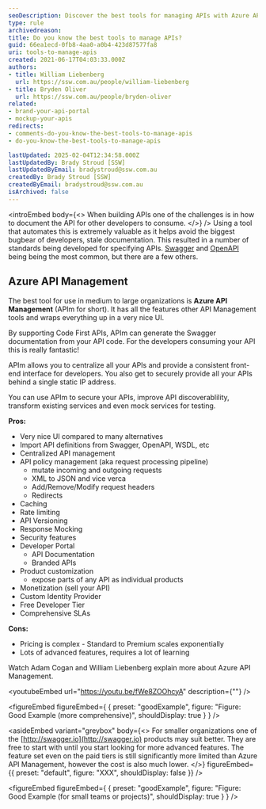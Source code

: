 ```yaml
---
seoDescription: Discover the best tools for managing APIs with Azure API Management, offering centralization, security, and a user-friendly interface for efficient development.
type: rule
archivedreason:
title: Do you know the best tools to manage APIs?
guid: 66ea1ecd-0fb8-4aa0-a0b4-423d87577fa8
uri: tools-to-manage-apis
created: 2021-06-17T04:03:33.000Z
authors:
- title: William Liebenberg
  url: https://ssw.com.au/people/william-liebenberg
- title: Bryden Oliver
  url: https://ssw.com.au/people/bryden-oliver
related:
- brand-your-api-portal
- mockup-your-apis
redirects:
- comments-do-you-know-the-best-tools-to-manage-apis
- do-you-know-the-best-tools-to-manage-apis

lastUpdated: 2025-02-04T12:34:58.000Z
lastUpdatedBy: Brady Stroud [SSW]
lastUpdatedByEmail: bradystroud@ssw.com.au
createdBy: Brady Stroud [SSW]
createdByEmail: bradystroud@ssw.com.au
isArchived: false
---
```


<introEmbed
  body={<>
When building APIs one of the challenges is in how to document the API for other developers to consume.
  </>}
/>
Using a tool that automates this is extremely valuable as it helps avoid the biggest bugbear of developers, stale documentation. This resulted in a number of standards being developed for specifying APIs. [Swagger](https://swagger.io/) and [OpenAPI](https://www.openapis.org/) being being the most common, but there are a few others.

## Azure API Management

The best tool for use in medium to large organizations is **Azure API Management** (APIm for short). It has all the features other API Management tools and wraps everything up in a very nice UI.

By supporting Code First APIs, APIm can generate the Swagger documentation from your API code. For the developers consuming your API this is really fantastic!

APIm allows you to centralize all your APIs and provide a consistent front-end interface for developers. You also get to securely provide all your APIs behind a single static IP address.

You can use APIm to secure your APIs, improve API discoverablility, transform existing services and even mock services for testing.

**Pros:**

* Very nice UI compared to many alternatives
* Import API definitions from Swagger, OpenAPI, WSDL, etc
* Centralized API management
* API policy management (aka request processing pipeline)
  * mutate incoming and outgoing requests
  * XML to JSON and vice verca
  * Add/Remove/Modify request headers
  * Redirects
* Caching
* Rate limiting
* API Versioning
* Response Mocking
* Security features
* Developer Portal
  * API Documentation
  * Branded APIs
* Product customization
  * expose parts of any API as individual products
* Monetization (sell your API)
* Custom Identity Provider
* Free Developer Tier
* Comprehensive SLAs

**Cons:**

* Pricing is complex - Standard to Premium scales exponentially
* Lots of advanced features, requires a lot of learning

Watch Adam Cogan and William Liebenberg explain more about Azure API Management.

<youtubeEmbed url="https://youtu.be/fWe8ZOOhcyA" description={""} />

<figureEmbed figureEmbed={ {
  preset: "goodExample",
  figure: "Figure: Good Example (more comprehensive)",
  shouldDisplay: true
} } />


<asideEmbed
  variant="greybox"
  body={<>
    For smaller organizations one of the [http://swagger.io](http://swagger.io) products may suit better. They are free to start with until you start looking for more advanced features. The feature set even on the paid tiers is still significantly more limited than Azure API Management, however the cost is also much lower.
  </>}
  figureEmbed={{
    preset: "default",
    figure: "XXX",
    shouldDisplay: false
  }}
/>

<figureEmbed figureEmbed={ {
  preset: "goodExample",
  figure: "Figure: Good Example (for small teams or projects)",
  shouldDisplay: true
} } />
